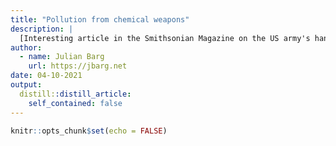 ```yaml
---
title: "Pollution from chemical weapons"
description: |
  [Interesting article in the Smithsonian Magazine on the US army's handling of chemical weapons during the cold war.](https://www.smithsonianmag.com/history/how-death-6000-sheep-spurred-american-debate-chemical-weapons-cold-war-180968717/) Reading this and looking at the map of US superfund sites, I can really imagine how that came to be.
author:
  - name: Julian Barg
    url: https://jbarg.net
date: 04-10-2021
output:
  distill::distill_article:
    self_contained: false
---
```



```r
knitr::opts_chunk$set(echo = FALSE)
```
